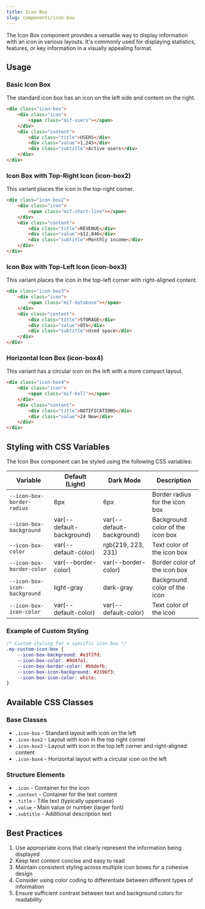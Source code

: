 ```yaml
---
title: Icon Box
slug: components/icon-box
---
```


The Icon Box component provides a versatile way to display information with an icon in various layouts. It's commonly used for displaying statistics, features, or key information in a visually appealing format.

## Usage

### Basic Icon Box

The standard icon box has an icon on the left side and content on the right.

```html
<div class="icon-box">
    <div class="icon">
        <span class="mif-users"></span>
    </div>
    <div class="content">
        <div class="title">USERS</div>
        <div class="value">1,245</div>
        <div class="subtitle">Active users</div>
    </div>
</div>
```

### Icon Box with Top-Right Icon (icon-box2)

This variant places the icon in the top-right corner.

```html
<div class="icon-box2">
    <div class="icon">
        <span class="mif-chart-line"></span>
    </div>
    <div class="content">
        <div class="title">REVENUE</div>
        <div class="value">$12,846</div>
        <div class="subtitle">Monthly income</div>
    </div>
</div>
```

### Icon Box with Top-Left Icon (icon-box3)

This variant places the icon in the top-left corner with right-aligned content.

```html
<div class="icon-box3">
    <div class="icon">
        <span class="mif-database"></span>
    </div>
    <div class="content">
        <div class="title">STORAGE</div>
        <div class="value">85%</div>
        <div class="subtitle">Used space</div>
    </div>
</div>
```

### Horizontal Icon Box (icon-box4)

This variant has a circular icon on the left with a more compact layout.

```html
<div class="icon-box4">
    <div class="icon">
        <span class="mif-bell"></span>
    </div>
    <div class="content">
        <div class="title">NOTIFICATIONS</div>
        <div class="value">24 New</div>
    </div>
</div>
```

## Styling with CSS Variables

The Icon Box component can be styled using the following CSS variables:

| Variable | Default (Light) | Dark Mode | Description |
| -------- | --------------- | --------- | ----------- |
| `--icon-box-border-radius` | 6px | 6px | Border radius for the icon box |
| `--icon-box-background` | var(--default-background) | var(--default-background) | Background color of the icon box |
| `--icon-box-color` | var(--default-color) | rgb(219, 223, 231) | Text color of the icon box |
| `--icon-box-border-color` | var(--border-color) | var(--border-color) | Border color of the icon box |
| `--icon-box-icon-background` | light-gray | dark-gray | Background color of the icon |
| `--icon-box-icon-color` | var(--default-color) | var(--default-color) | Text color of the icon |

### Example of Custom Styling

```css
/* Custom styling for a specific icon box */
.my-custom-icon-box {
    --icon-box-background: #e3f2fd;
    --icon-box-color: #0d47a1;
    --icon-box-border-color: #bbdefb;
    --icon-box-icon-background: #2196f3;
    --icon-box-icon-color: white;
}
```

## Available CSS Classes

### Base Classes
- `.icon-box` - Standard layout with icon on the left
- `.icon-box2` - Layout with icon in the top right corner
- `.icon-box3` - Layout with icon in the top left corner and right-aligned content
- `.icon-box4` - Horizontal layout with a circular icon on the left

### Structure Elements
- `.icon` - Container for the icon
- `.content` - Container for the text content
- `.title` - Title text (typically uppercase)
- `.value` - Main value or number (larger font)
- `.subtitle` - Additional description text

## Best Practices

1. Use appropriate icons that clearly represent the information being displayed
2. Keep text content concise and easy to read
3. Maintain consistent styling across multiple icon boxes for a cohesive design
4. Consider using color coding to differentiate between different types of information
5. Ensure sufficient contrast between text and background colors for readability